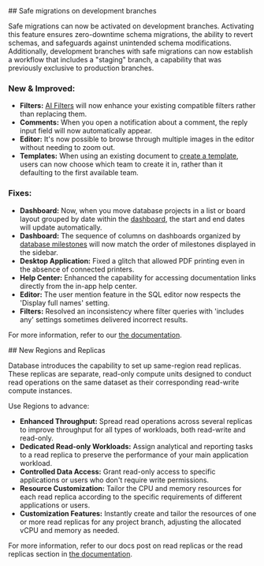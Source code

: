 <ChangelogEntry date="22.04.2024">
## Safe migrations on development branches

<ChangelogImage src="/changelog/317.png" />

Safe migrations can now be activated on development branches. Activating this
feature ensures zero-downtime schema migrations, the ability to revert schemas,
and safeguards against unintended schema modifications. Additionally,
development branches with safe migrations can now establish a workflow that
includes a "staging" branch, a capability that was previously exclusive to
production branches.

### New & Improved:

- <strong>Filters:</strong> [AI Filters](#) will now enhance your existing compatible
  filters rather than replacing them.
- <strong>Comments:</strong> When you open a notification about a comment, the reply
  input field will now automatically appear.
- <strong>Editor:</strong> It's now possible to browse through multiple images in
  the editor without needing to zoom out.
- <strong>Templates:</strong> When using an existing document to [create a template](#),
  users can now choose which team to create it in, rather than it defaulting to the
  first available team.

### Fixes:

- <strong>Dashboard:</strong> Now, when you move database projects in a list or board
  layout grouped by date within the [dashboard](#), the start and end dates will
  update automatically.
- <strong>Dashboard:</strong> The sequence of columns on dashboards organized by
  [database milestones](#) will now match the order of milestones displayed in the
  sidebar.
- <strong>Desktop Application:</strong> Fixed a glitch that allowed PDF printing
  even in the absence of connected printers.
- <strong>Help Center:</strong> Enhanced the capability for accessing documentation
  links directly from the in-app help center.
- <strong>Editor:</strong> The user mention feature in the SQL editor now respects
  the 'Display full names' setting.
- <strong>Filters:</strong> Resolved an inconsistency where filter queries with 'includes
  any' settings sometimes delivered incorrect results.

For more information, refer to our [the documentation](#).

</ChangelogEntry>

<ChangelogEntry date="04.04.2024">
## New Regions and Replicas

<ChangelogImage src="/changelog/316.png" />

Database introduces the capability to set up same-region read replicas. These
replicas are separate, read-only compute units designed to conduct read
operations on the same dataset as their corresponding read-write compute
instances.

Use Regions to advance:

- <strong>Enhanced Throughput:</strong> Spread read operations across several replicas
  to improve throughput for all types of workloads, both read-write and read-only.
- <strong>Dedicated Read-only Workloads:</strong> Assign analytical and reporting
  tasks to a read replica to preserve the performance of your main application workload.
- <strong>Controlled Data Access:</strong> Grant read-only access to specific applications
  or users who don't require write permissions.
- <strong>Resource Customization:</strong> Tailor the CPU and memory resources for
  each read replica according to the specific requirements of different applications
  or users.
- <strong>Customization Features:</strong> Instantly create and tailor the resources
  of one or more read replicas for any project branch, adjusting the allocated vCPU
  and memory as needed.

For more information, refer to our docs post on read replicas or the read
replicas section in [the documentation](#).

</ChangelogEntry>

